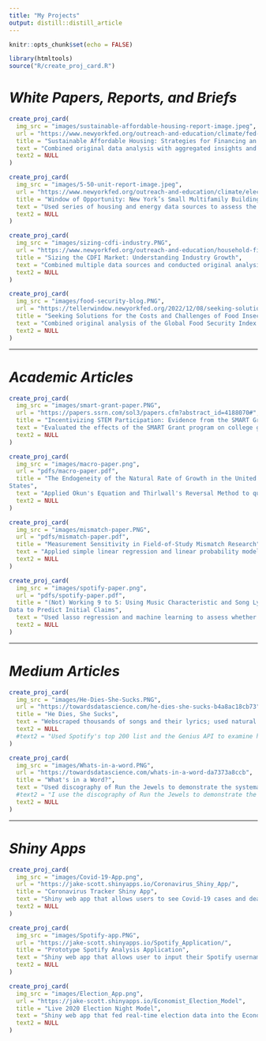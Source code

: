 ```yaml
---
title: "My Projects"
output: distill::distill_article
---
```


```r
knitr::opts_chunk$set(echo = FALSE)
```


```r
library(htmltools)
source("R/create_proj_card.R")
```

# ***White Papers, Reports, and Briefs***
```r
create_proj_card(
  img_src = "images/sustainable-affordable-housing-report-image.jpeg",
  url = "https://www.newyorkfed.org/outreach-and-education/climate/fed-affordable-housing-and-energy-transition",
  title = "Sustainable Affordable Housing: Strategies for Financing an Inclusive Energy Transition",
  text = "Combined original data analysis with aggregated insights and recommendations from experts, stakeholders, and policymakers to assess the challenges and opportunities for electrifying multifamily properties in New York State.",
  text2 = NULL
)

create_proj_card(
  img_src = "images/5-50-unit-report-image.jpeg",
  url = "https://www.newyorkfed.org/outreach-and-education/climate/electrifying-small-multifamily-buildings-in-new-york-state",
  title = "Window of Opportunity: New York’s Small Multifamily Buildings, Expiring Equipment, and Clean Energy Goals",
  text = "Used series of housing and energy data sources to assess the characteristics of the the small to midsize housing stock in New York, including the size, geographic distribution, energy use, and economic situation of residents. Paired analysis with aggregated insights and recommendations from experts, stakeholders, and policymakers to assess the challenges and opportunities for electrifying these properties.",
  text2 = NULL
)

create_proj_card(
  img_src = "images/sizing-cdfi-industry.PNG",
  url = "https://www.newyorkfed.org/outreach-and-education/household-financial-stability/sizing-the-cdfi-market-understanding-industry-growth",
  title = "Sizing the CDFI Market: Understanding Industry Growth",
  text = "Combined multiple data sources and conducted original analysis to generate first-of-its-kind comprehensive estimate of the size and recent growth of the Community Development Financial Institution (CDFI) industry.",
  text2 = NULL
)

create_proj_card(
  img_src = "images/food-security-blog.PNG",
  url = "https://tellerwindow.newyorkfed.org/2022/12/08/seeking-solutions-for-the-costs-and-challenges-of-food-insecurity/",
  title = "Seeking Solutions for the Costs and Challenges of Food Insecurity",
  text = "Combined original analysis of the Global Food Security Index (GSFI) from Economist Impact with insights from global experts to highlight challenges of and solutions for food insecurity.",
  text2 = NULL
)

```

---

# ***Academic Articles***
```r
create_proj_card(
  img_src = "images/smart-grant-paper.PNG",
  url = "https://papers.ssrn.com/sol3/papers.cfm?abstract_id=4188070#",
  title = "Incentivizing STEM Participation: Evidence from the SMART Grant Program",
  text = "Evaluated the effects of the SMART Grant program on college graduates' major fields and subsequent STEM workforce retention using nationally-representative survey data and a difference-in-differences quasi-experimental approach.",
  text2 = NULL
)

create_proj_card(
  img_src = "images/macro-paper.png",
  url = "pdfs/macro-paper.pdf",
  title = "The Endogeneity of the Natural Rate of Growth in the United
States",
  text = "Applied Okun's Equation and Thirlwall's Reversal Method to quarterly data on unemployment and gross domestic product in the United States to test the assumption that the natural rate of growth is exogenous to actual growth.",
  text2 = NULL
)

create_proj_card(
  img_src = "images/mismatch-paper.PNG",
  url = "pdfs/mismatch-paper.pdf",
  title = "Measurement Sensitivity in Field-of-Study Mismatch Research",
  text = "Applied simple linear regression and linear probability models on data from the National Survey of College Graduates to demonstrate that the predicted causes and consequences of field-of-study mismatch are highly sensitive to how one measures mismatch itself.",
  text2 = NULL
)

create_proj_card(
  img_src = "images/spotify-paper.png",
  url = "pdfs/spotify-paper.pdf",
  title = "(Not) Working 9 to 5: Using Music Characteristic and Song Lyric
Data to Predict Initial Claims",
  text = "Used lasso regression and machine learning to assess whether the features and sentiment of popular music in a given week could predict initial claims data.",
  text2 = NULL
)

```

---

# ***Medium Articles***
```r
create_proj_card(
  img_src = "images/He-Dies-She-Sucks.PNG",
  url = "https://towardsdatascience.com/he-dies-she-sucks-b4a8ac18cb73",
  title = "He Dies, She Sucks",
  text = "Webscraped thousands of songs and their lyrics; used natural language processing to assess how different genders are sung about differently in popular music.",
  text2 = NULL
  #text2 = "Used Spotify's top 200 list and the Genius API to examine how men and women are treated differently in popular songs. "
)

create_proj_card(
  img_src = "images/Whats-in-a-word.PNG",
  url = "https://towardsdatascience.com/whats-in-a-word-da7373a8ccb",
  title = "What's in a Word?",
  text = "Used discography of Run the Jewels to demonstrate the systematic drawbacks of tf-idf as a measure of term importance, and proposed and defended an alternative measure.",
  #text2 = "I use the discography of Run the Jewels to demonstrate the systematic drawbacks of tf-idf as a measure of term importance, and propose an alternative."
  text2 = NULL
)
```

---

# ***Shiny Apps***
```r
create_proj_card(
  img_src = "images/Covid-19-App.png",
  url = "https://jake-scott.shinyapps.io/Coronavirus_Shiny_App/",
  title = "Coronavirus Tracker Shiny App",
  text = "Shiny web app that allows users to see Covid-19 cases and deaths at the national, state, and county level.",
  text2 = NULL
)

create_proj_card(
  img_src = "images/Spotify-app.PNG",
  url = "https://jake-scott.shinyapps.io/Spotify_Application/",
  title = "Prototype Spotify Analysis Application",
  text = "Shiny web app that allows user to input their Spotify username and analyze the characteristics of their music.",
  text2 = NULL
)

create_proj_card(
  img_src = "images/Election_App.png",
  url = "https://jake-scott.shinyapps.io/Economist_Election_Model",
  title = "Live 2020 Election Night Model",
  text = "Shiny web app that fed real-time election data into the Economist Election Model and presented the resulting live win probabilities by state.",
  text2 = NULL
)

```


